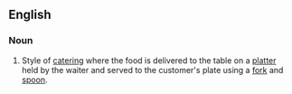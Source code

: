 ==English==
{{wikipedia}}

===Noun===
{{en-noun|-|sg=[[silver]] [[service]]}}

# Style of [[catering]] where the food is delivered to the table on a [[platter]] held by the waiter and served to the customer's plate using a [[fork]] and [[spoon]].